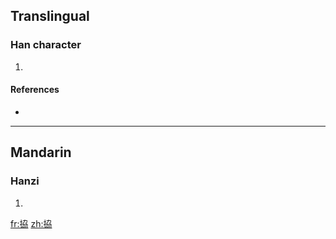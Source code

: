 ==Translingual==

===Han character===
{{Han char|rn=64|rad=手|as=06|sn=9|four=5402<sub>7</sub>|canj=手大尸尸 (QKSS)}}

# {{defn|Han|sort=手06}}

====References====
* {{Han ref|kx=0428.190|dkj=12009|dj=0777.130|hdz=31877.010|uh=62F9|ud=25337|bh=CEDB|bd=52955}}

----

==Mandarin==

===Hanzi===
{{cmn-hanzi|pin=[[xié]] ([[xie2]]), [[yè]] ([[ye4]]), [[zhuài]] ([[zhuai4]])|wg=hsieh<sup>2</sup>, yeh<sup>4</sup>, chuai<sup>4</sup>}}

# {{defn|Mandarin|sort=手06}}

[[fr:拹]]
[[zh:拹]]